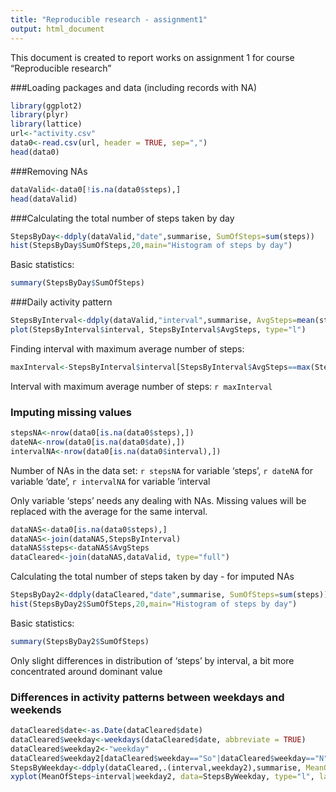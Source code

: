 ```yaml
---
title: "Reproducible research - assignment1"
output: html_document
---
```


This document is created to report works on assignment 1 for course "Reproducible research"



###Loading packages and data (including records with NA)

```r
library(ggplot2)
library(plyr)
library(lattice)
url<-"activity.csv"
data0<-read.csv(url, header = TRUE, sep=",")
head(data0)
```

###Removing NAs 

```r
dataValid<-data0[!is.na(data0$steps),]
head(dataValid)
```

###Calculating the total number of steps taken by day
```r
StepsByDay<-ddply(dataValid,"date",summarise, SumOfSteps=sum(steps))
hist(StepsByDay$SumOfSteps,20,main="Histogram of steps by day")

```

Basic statistics:
```r
summary(StepsByDay$SumOfSteps)
```

###Daily activity pattern


```r
StepsByInterval<-ddply(dataValid,"interval",summarise, AvgSteps=mean(steps))
plot(StepsByInterval$interval, StepsByInterval$AvgSteps, type="l")
```

Finding interval with maximum average number of steps:
```r
maxInterval<-StepsByInterval$interval[StepsByInterval$AvgSteps==max(StepsByInterval$AvgSteps)]
```

Interval with maximum average number of steps: `r maxInterval`

### Imputing missing values

```r
stepsNA<-nrow(data0[is.na(data0$steps),])
dateNA<-nrow(data0[is.na(data0$date),])
intervalNA<-nrow(data0[is.na(data0$interval),])
```

Number of NAs in the data set: `r stepsNA` for variable 'steps', `r dateNA` for variable 'date', `r intervalNA` for variable 'interval

Only variable 'steps' needs any dealing with NAs.
Missing values will be replaced with the average for the same interval.

```r
dataNAS<-data0[is.na(data0$steps),]
dataNAS<-join(dataNAS,StepsByInterval)
dataNAS$steps<-dataNAS$AvgSteps
dataCleared<-join(dataNAS,dataValid, type="full")
```


Calculating the total number of steps taken by day - for imputed NAs
```r
StepsByDay2<-ddply(dataCleared,"date",summarise, SumOfSteps=sum(steps))
hist(StepsByDay2$SumOfSteps,20,main="Histogram of steps by day")

```

Basic statistics:
```r
summary(StepsByDay2$SumOfSteps)
```

Only slight differences in distribution of 'steps' by interval, a bit more concentrated around dominant value

### Differences in activity patterns between weekdays and weekends

```r
dataCleared$date<-as.Date(dataCleared$date)
dataCleared$weekday<-weekdays(dataCleared$date, abbreviate = TRUE)
dataCleared$weekday2<-"weekday"
dataCleared$weekday2[dataCleared$weekday=="So"|dataCleared$weekday=="N"]<-"weekend"
StepsByWeekday<-ddply(dataCleared,.(interval,weekday2),summarise, MeanOfSteps=mean(steps))
xyplot(MeanOfSteps~interval|weekday2, data=StepsByWeekday, type="l", layout=c(1,2))
```
